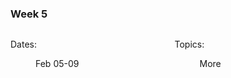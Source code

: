 ### Week 5

::: columns
::: {.column width="50%"}

Dates:

:   Feb 05-09
:::

::: {.column width="50%"}

Topics:

:   More
:::
:::
